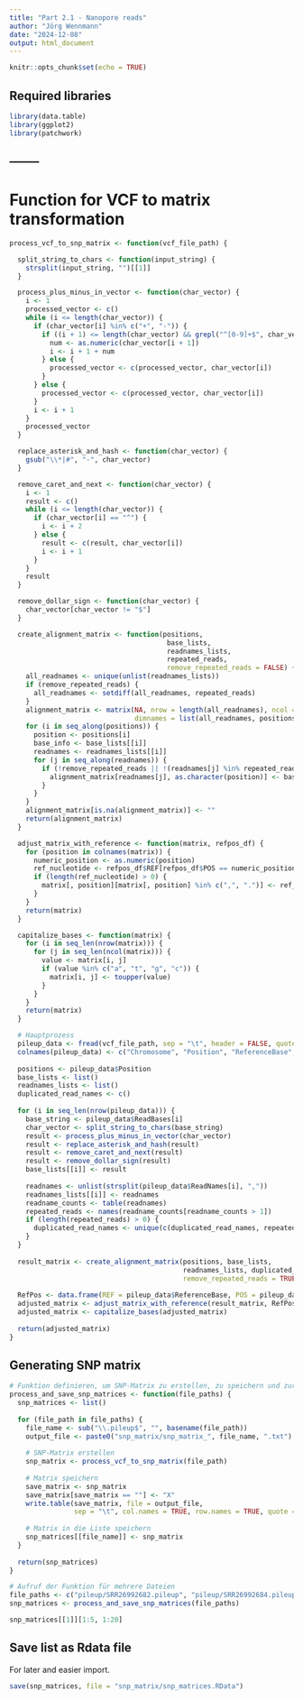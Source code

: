 ```yaml
---
title: "Part 2.1 - Nanopore reads"
author: "Jörg Wennmann"
date: "2024-12-08"
output: html_document
---
```


```r
knitr::opts_chunk$set(echo = TRUE)
```

## Required libraries

```r
library(data.table)
library(ggplot2)
library(patchwork)
```

## --------

# Function for VCF to matrix transformation

```r
process_vcf_to_snp_matrix <- function(vcf_file_path) {

  split_string_to_chars <- function(input_string) {
    strsplit(input_string, "")[[1]]
  }

  process_plus_minus_in_vector <- function(char_vector) {
    i <- 1
    processed_vector <- c()
    while (i <= length(char_vector)) {
      if (char_vector[i] %in% c("+", "-")) {
        if ((i + 1) <= length(char_vector) && grepl("^[0-9]+$", char_vector[i + 1])) {
          num <- as.numeric(char_vector[i + 1])
          i <- i + 1 + num
        } else {
          processed_vector <- c(processed_vector, char_vector[i])
        }
      } else {
        processed_vector <- c(processed_vector, char_vector[i])
      }
      i <- i + 1
    }
    processed_vector
  }

  replace_asterisk_and_hash <- function(char_vector) {
    gsub("\\*|#", "-", char_vector)
  }

  remove_caret_and_next <- function(char_vector) {
    i <- 1
    result <- c()
    while (i <= length(char_vector)) {
      if (char_vector[i] == "^") {
        i <- i + 2
      } else {
        result <- c(result, char_vector[i])
        i <- i + 1
      }
    }
    result
  }

  remove_dollar_sign <- function(char_vector) {
    char_vector[char_vector != "$"]
  }

  create_alignment_matrix <- function(positions, 
                                       base_lists, 
                                       readnames_lists, 
                                       repeated_reads, 
                                       remove_repeated_reads = FALSE) {
    all_readnames <- unique(unlist(readnames_lists))
    if (remove_repeated_reads) {
      all_readnames <- setdiff(all_readnames, repeated_reads)
    }
    alignment_matrix <- matrix(NA, nrow = length(all_readnames), ncol = length(positions),
                               dimnames = list(all_readnames, positions))
    for (i in seq_along(positions)) {
      position <- positions[i]
      base_info <- base_lists[[i]]
      readnames <- readnames_lists[[i]]
      for (j in seq_along(readnames)) {
        if (!remove_repeated_reads || !(readnames[j] %in% repeated_reads)) {
          alignment_matrix[readnames[j], as.character(position)] <- base_info[j]
        }
      }
    }
    alignment_matrix[is.na(alignment_matrix)] <- ""
    return(alignment_matrix)
  }

  adjust_matrix_with_reference <- function(matrix, refpos_df) {
    for (position in colnames(matrix)) {
      numeric_position <- as.numeric(position)
      ref_nucleotide <- refpos_df$REF[refpos_df$POS == numeric_position]
      if (length(ref_nucleotide) > 0) {
        matrix[, position][matrix[, position] %in% c(",", ".")] <- ref_nucleotide
      }
    }
    return(matrix)
  }

  capitalize_bases <- function(matrix) {
    for (i in seq_len(nrow(matrix))) {
      for (j in seq_len(ncol(matrix))) {
        value <- matrix[i, j]
        if (value %in% c("a", "t", "g", "c")) {
          matrix[i, j] <- toupper(value)
        }
      }
    }
    return(matrix)
  }

  # Hauptprozess
  pileup_data <- fread(vcf_file_path, sep = "\t", header = FALSE, quote = "", fill = TRUE)
  colnames(pileup_data) <- c("Chromosome", "Position", "ReferenceBase", "Coverage", "ReadBases", "Qualities", "noIdea", "ReadNames")
  
  positions <- pileup_data$Position
  base_lists <- list()
  readnames_lists <- list()
  duplicated_read_names <- c()
  
  for (i in seq_len(nrow(pileup_data))) {
    base_string <- pileup_data$ReadBases[i]
    char_vector <- split_string_to_chars(base_string)
    result <- process_plus_minus_in_vector(char_vector)
    result <- replace_asterisk_and_hash(result)
    result <- remove_caret_and_next(result)
    result <- remove_dollar_sign(result)
    base_lists[[i]] <- result
    
    readnames <- unlist(strsplit(pileup_data$ReadNames[i], ","))
    readnames_lists[[i]] <- readnames
    readname_counts <- table(readnames)
    repeated_reads <- names(readname_counts[readname_counts > 1])
    if (length(repeated_reads) > 0) {
      duplicated_read_names <- unique(c(duplicated_read_names, repeated_reads))
    }
  }
  
  result_matrix <- create_alignment_matrix(positions, base_lists, 
                                           readnames_lists, duplicated_read_names, 
                                           remove_repeated_reads = TRUE)
  
  RefPos <- data.frame(REF = pileup_data$ReferenceBase, POS = pileup_data$Position)
  adjusted_matrix <- adjust_matrix_with_reference(result_matrix, RefPos)
  adjusted_matrix <- capitalize_bases(adjusted_matrix)
  
  return(adjusted_matrix)
}
```

## Generating SNP matrix

```r
# Funktion definieren, um SNP-Matrix zu erstellen, zu speichern und zurückzugeben
process_and_save_snp_matrices <- function(file_paths) {
  snp_matrices <- list()
  
  for (file_path in file_paths) {
    file_name <- sub("\\.pileup$", "", basename(file_path))
    output_file <- paste0("snp_matrix/snp_matrix_", file_name, ".txt")
    
    # SNP-Matrix erstellen
    snp_matrix <- process_vcf_to_snp_matrix(file_path)
    
    # Matrix speichern
    save_matrix <- snp_matrix
    save_matrix[save_matrix == ""] <- "X"
    write.table(save_matrix, file = output_file, 
                sep = "\t", col.names = TRUE, row.names = TRUE, quote = FALSE)
    
    # Matrix in die Liste speichern
    snp_matrices[[file_name]] <- snp_matrix
  }
  
  return(snp_matrices)
}

# Aufruf der Funktion für mehrere Dateien
file_paths <- c("pileup/SRR26992682.pileup", "pileup/SRR26992684.pileup")
snp_matrices <- process_and_save_snp_matrices(file_paths)

snp_matrices[[1]][1:5, 1:20]
```

## Save list as Rdata file

For later and easier import.

```r
save(snp_matrices, file = "snp_matrix/snp_matrices.RData")
```


